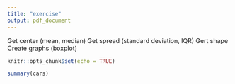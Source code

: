 ```yaml
---
title: "exercise"
output: pdf_document
---
```


Get center (mean, median)
Get spread (standard deviation, IQR)
Gert shape
Create graphs (boxplot)

```r
knitr::opts_chunk$set(echo = TRUE)
```



```r
summary(cars)
```


